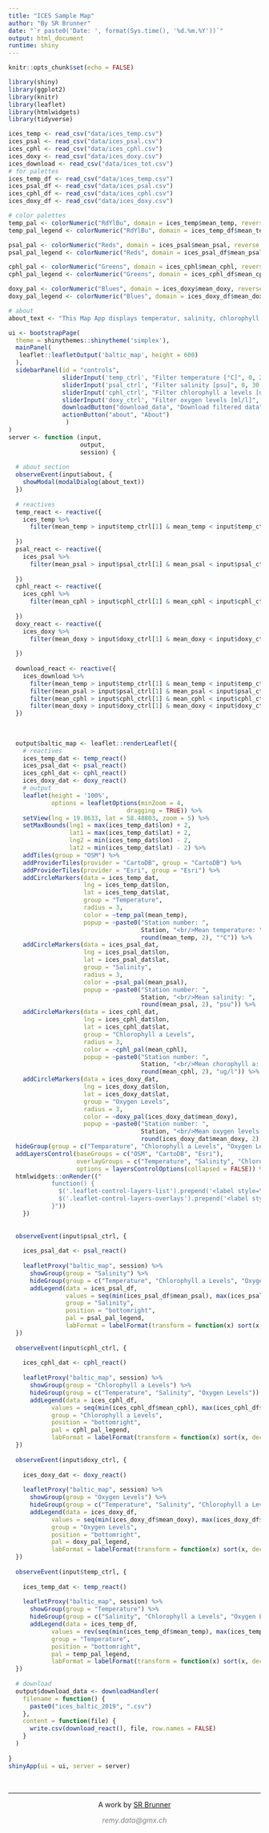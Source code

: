 ```yaml
---
title: "ICES Sample Map"
author: "By SR Brunner"
date: "`r paste0('Date: ', format(Sys.time(), '%d.%m.%Y'))`"
output: html_document
runtime: shiny
---
```


<style type="text/css">
.main-container {
  max-width: 1800px;
  margin-left: auto;
  margin-right: auto;
}
</style>

```r
knitr::opts_chunk$set(echo = FALSE)
```


```r
library(shiny)
library(ggplot2)
library(knitr)
library(leaflet)
library(htmlwidgets)
library(tidyverse)
```

```r
ices_temp <- read_csv("data/ices_temp.csv")
ices_psal <- read_csv("data/ices_psal.csv")
ices_cphl <- read_csv("data/ices_cphl.csv")
ices_doxy <- read_csv("data/ices_doxy.csv")
ices_download <- read_csv("data/ices_tot.csv")
# for palettes
ices_temp_df <- read_csv("data/ices_temp.csv")
ices_psal_df <- read_csv("data/ices_psal.csv")
ices_cphl_df <- read_csv("data/ices_cphl.csv")
ices_doxy_df <- read_csv("data/ices_doxy.csv")

# color palettes
temp_pal <- colorNumeric("RdYlBu", domain = ices_temp$mean_temp, reverse = TRUE)
temp_pal_legend <- colorNumeric("RdYlBu", domain = ices_temp_df$mean_temp, reverse = FALSE)

psal_pal <- colorNumeric("Reds", domain = ices_psal$mean_psal, reverse = FALSE)
psal_pal_legend <- colorNumeric("Reds", domain = ices_psal_df$mean_psal, reverse = TRUE)

cphl_pal <- colorNumeric("Greens", domain = ices_cphl$mean_cphl, reverse = FALSE)
cphl_pal_legend <- colorNumeric("Greens", domain = ices_cphl_df$mean_cphl, reverse = TRUE)

doxy_pal <- colorNumeric("Blues", domain = ices_doxy$mean_doxy, reverse = FALSE)
doxy_pal_legend <- colorNumeric("Blues", domain = ices_doxy_df$mean_doxy, reverse = TRUE)

# about
about_text <- "This Map App displays temperatur, salinity, chlorophyll a and oxygen levels from measurements of oceanographic stations in the Baltic Sea averaged for the year 2019. The dataset was downloaded from the ices.dk website on 16/12/2020. Users can filter a range of stations via slider input and are also able to download this filtered data in CSV format."
```


```r
ui <- bootstrapPage(
  theme = shinythemes::shinytheme('simplex'),
  mainPanel(
   leaflet::leafletOutput('baltic_map', height = 600) 
  ),
  sidebarPanel(id = "controls",
               sliderInput('temp_ctrl', "Filter temperature [°C]", 0, 25, value = c(0,25)),
               sliderInput('psal_ctrl', "Filter salinity [psu]", 0, 30, value = c(0,30)),
               sliderInput('cphl_ctrl', "Filter chlorophyll a levels [ug/l]", 0, 90, value = c(0,90)),
               sliderInput('doxy_ctrl', "Filter oxygen levels [ml/l]", 0, 11, value = c(0,11)),
               downloadButton("download_data", "Download filtered data"),
               actionButton("about", "About")
                )
)
server <- function (input,
                    output,
                    session) {
  
  # about section
  observeEvent(input$about, {
    showModal(modalDialog(about_text))
  })
  
  # reactives
  temp_react <- reactive({
    ices_temp %>%
      filter(mean_temp > input$temp_ctrl[1] & mean_temp < input$temp_ctrl[2])
      
  })
  psal_react <- reactive({
    ices_psal %>%
      filter(mean_psal > input$psal_ctrl[1] & mean_psal < input$psal_ctrl[2])
      
  })
  cphl_react <- reactive({
    ices_cphl %>%
      filter(mean_cphl > input$cphl_ctrl[1] & mean_cphl < input$cphl_ctrl[2])
      
  })
  doxy_react <- reactive({
    ices_doxy %>%
      filter(mean_doxy > input$doxy_ctrl[1] & mean_doxy < input$doxy_ctrl[2])
      
  })
  
  download_react <- reactive({
    ices_download %>%
      filter(mean_temp > input$temp_ctrl[1] & mean_temp < input$temp_ctrl[2]) %>%
      filter(mean_psal > input$psal_ctrl[1] & mean_psal < input$psal_ctrl[2]) %>%
      filter(mean_cphl > input$cphl_ctrl[1] & mean_cphl < input$cphl_ctrl[2]) %>%
      filter(mean_doxy > input$doxy_ctrl[1] & mean_doxy < input$doxy_ctrl[2])
  })
  
  
  
  output$baltic_map <- leaflet::renderLeaflet({
    # reactives
    ices_temp_dat <- temp_react()
    ices_psal_dat <- psal_react()
    ices_cphl_dat <- cphl_react()
    ices_doxy_dat <- doxy_react()
    # output
    leaflet(height = '100%',
            options = leafletOptions(minZoom = 4,
                                 dragging = TRUE)) %>%
    setView(lng = 19.8633, lat = 58.48803, zoom = 5) %>%
    setMaxBounds(lng1 = max(ices_temp_dat$lon) + 2,
                 lat1 = max(ices_temp_dat$lat) + 2,
                 lng2 = min(ices_temp_dat$lon) - 2,
                 lat2 = min(ices_temp_dat$lat) - 2) %>%
    addTiles(group = "OSM") %>%
    addProviderTiles(provider = "CartoDB", group = "CartoDB") %>%
    addProviderTiles(provider = "Esri", group = "Esri") %>%
    addCircleMarkers(data = ices_temp_dat, 
                     lng = ices_temp_dat$lon, 
                     lat = ices_temp_dat$lat,
                     group = "Temperature",
                     radius = 3,
                     color = ~temp_pal(mean_temp),
                     popup = ~paste0("Station number: ", 
                                     Station, "<br/>Mean temperature: ", 
                                     round(mean_temp, 2), "°C")) %>%
    addCircleMarkers(data = ices_psal_dat, 
                     lng = ices_psal_dat$lon, 
                     lat = ices_psal_dat$lat,
                     group = "Salinity",
                     radius = 3,
                     color = ~psal_pal(mean_psal),
                     popup = ~paste0("Station number: ", 
                                     Station, "<br/>Mean salinity: ", 
                                     round(mean_psal, 2), "psu")) %>%
    addCircleMarkers(data = ices_cphl_dat, 
                     lng = ices_cphl_dat$lon, 
                     lat = ices_cphl_dat$lat,
                     group = "Chlorophyll a Levels",
                     radius = 3,
                     color = ~cphl_pal(mean_cphl),
                     popup = ~paste0("Station number: ", 
                                     Station, "<br/>Mean chorophyll a: ", 
                                     round(mean_cphl, 2), "ug/l")) %>%
    addCircleMarkers(data = ices_doxy_dat,
                     lng = ices_doxy_dat$lon,
                     lat = ices_doxy_dat$lat,
                     group = "Oxygen Levels",
                     radius = 3,
                     color = ~doxy_pal(ices_doxy_dat$mean_doxy),
                     popup = ~paste0("Station number: ",
                                     Station, "<br/>Mean oxygen levels: ",
                                     round(ices_doxy_dat$mean_doxy, 2), "ml/l")) %>%
  hideGroup(group = c("Temparature", "Chlorophyll a Levels", "Oxygen Levels")) %>%
  addLayersControl(baseGroups = c("OSM", "CartoDB", "Esri"),
                   overlayGroups = c("Temperature", "Salinity", "Chlorophyll a Levels", "Oxygen Levels"),
                   options = layersControlOptions(collapsed = FALSE)) %>%
  htmlwidgets::onRender(("
            function() {
              $('.leaflet-control-layers-list').prepend('<label style=\"text-align:center\">Choose Base Layer</label>');
              $('.leaflet-control-layers-overlays').prepend('<label style=\"text-align:center\">Choose Data Layer</label>');
            }"))
    })
  
  
  observeEvent(input$psal_ctrl, {
    
    ices_psal_dat <- psal_react()
    
    leafletProxy("baltic_map", session) %>%
      showGroup(group = "Salinity") %>%
      hideGroup(group = c("Temperature", "Chlorophyll a Levels", "Oxygen Levels")) %>%
      addLegend(data = ices_psal_df,
                values = seq(min(ices_psal_df$mean_psal), max(ices_psal_df$mean_psal), 5),
                group = "Salinity",
                position = "bottomright",
                pal = psal_pal_legend,
                labFormat = labelFormat(transform = function(x) sort(x, decreasing = TRUE)))
  })
  
  observeEvent(input$cphl_ctrl, {
    
    ices_cphl_dat <- cphl_react()
    
    leafletProxy("baltic_map", session) %>%
      showGroup(group = "Chlorophyll a Levels") %>%
      hideGroup(group = c("Temperature", "Salinity", "Oxygen Levels")) %>%
      addLegend(data = ices_cphl_df, 
            values = seq(min(ices_cphl_df$mean_cphl), max(ices_cphl_df$mean_cphl), 10),
            group = "Chlorophyll a Levels",
            position = "bottomright",
            pal = cphl_pal_legend,
            labFormat = labelFormat(transform = function(x) sort(x, decreasing = TRUE)))
  })
  
  observeEvent(input$doxy_ctrl, {
    
    ices_doxy_dat <- doxy_react()
    
    leafletProxy("baltic_map", session) %>%
      showGroup(group = "Oxygen Levels") %>%
      hideGroup(group = c("Temperature", "Salinity", "Chlorophyll a Levels")) %>%
      addLegend(data = ices_doxy_df, 
            values = seq(min(ices_doxy_df$mean_doxy), max(ices_doxy_df$mean_doxy), 2),
            group = "Oxygen Levels",
            position = "bottomright",
            pal = doxy_pal_legend,
            labFormat = labelFormat(transform = function(x) sort(x, decreasing = TRUE)))
  })
  
  observeEvent(input$temp_ctrl, {
    
    ices_temp_dat <- temp_react()
    
    leafletProxy("baltic_map", session) %>%
      showGroup(group = "Temperature") %>%
      hideGroup(group = c("Salinity", "Chlorophyll a Levels", "Oxygen Levels")) %>%
      addLegend(data = ices_temp_df, 
            values = rev(seq(min(ices_temp_df$mean_temp), max(ices_temp_df$mean_temp), 5)),
            group = "Temperature",
            position = "bottomright",
            pal = temp_pal_legend,
            labFormat = labelFormat(transform = function(x) sort(x, decreasing = TRUE)))
  })
  
  # download
  output$download_data <- downloadHandler(
    filename = function() {
      paste0("ices_baltic_2019", ".csv")
    },
    content = function(file) {
      write.csv(download_react(), file, row.names = FALSE)
    }
  )
  
}
shinyApp(ui = ui, server = server)
```

&nbsp;
<hr />
<p style="text-align: center;">A work by <a href="https://www.kaggle.com/reminho">SR Brunner</a></p>
<p style="text-align: center;"><span style="color: #808080;"><em>remy.data@gmx.ch</em></span></p>

<!-- Add icon library -->
<link rel="stylesheet" href="https://cdnjs.cloudflare.com/ajax/libs/font-awesome/4.7.0/css/font-awesome.min.css">

<!-- Add font awesome icons -->
<p style="text-align: center;">
    <a href="https://www.linkedin.com/in/wanaka/" class="fa fa-linkedin"></a>
</p>

&nbsp;



